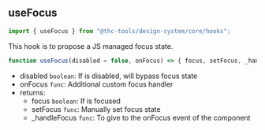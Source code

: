 
<Meta title="Design System/Core/Hooks/useFocus" />

## useFocus

```js
import { useFocus } from "@thc-tools/design-system/core/hooks";
```

This hook is to propose a JS managed focus state.

```js
function useFocus(disabled = false, onFocus) => { focus, setFocus, _handleFocus };
```

-   disabled `boolean`: If is disabled, will bypass focus state
-   onFocus `func`: Additional custom focus handler
-   returns:
    -   focus `boolean`: If is focused
    -   setFocus `func`: Manually set focus state
    -   \_handleFocus `func`: To give to the onFocus event of the component
